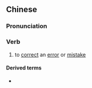 {{also|改错}}
==Chinese==
{{zh-forms|s=改错}}

===Pronunciation===
{{zh-pron
|m=gǎicuò
|mn=kái-chhò
|cat=v
}}

===Verb===
{{zh-verb}}

# to [[correct]] an [[error]] or [[mistake]]

====Derived terms====
* {{zh-l|改錯液}}
